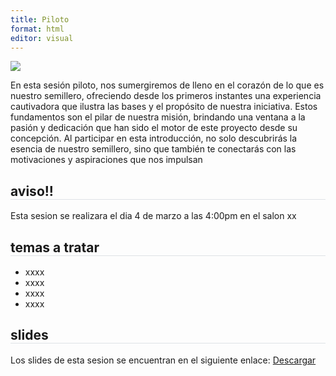 ```yaml
---
title: Piloto
format: html
editor: visual
---
```


<style>* {overflow: visible;}     h2{
        border-bottom: 1px solid #dee2e6 !important;
    }
    </style>

::: {layout="[35,65]"}

![](../images/sesiones/sesion1.jpg)

En esta sesión piloto, nos sumergiremos de lleno en el corazón de lo que es nuestro semillero, ofreciendo desde los primeros instantes una experiencia cautivadora que ilustra las bases y el propósito de nuestra iniciativa. Estos fundamentos son el pilar de nuestra misión, brindando una ventana a la pasión y dedicación que han sido el motor de este proyecto desde su concepción. Al participar en esta introducción, no solo descubrirás la esencia de nuestro semillero, sino que también te conectarás con las motivaciones y aspiraciones que nos impulsan
:::

:::{.callout-tip}
## aviso!!
Esta sesion se realizara el dia 4 de marzo a las 4:00pm en el salon xx
:::

## temas a tratar

* xxxx
* xxxx
* xxxx
* xxxx

## slides

Los slides de esta sesion se encuentran en el siguiente enlace:
[Descargar](../slides/sesion1.pdf)


